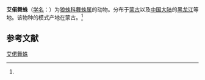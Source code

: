 {{Speciesbox
| name = 艾偌舞蛛
| status = 
| status_system = 
| image = 
| genus = Alopecosa
| species = eruditoides
| authority = (Schenkel, 1963)<ref name='id13760'>{{cite web| url =http://www.bioinfo.cn/db05/BjdwSpecies.php?action=view&id=13760| title =艾偌舞蛛| work =《中国动物物种编目数据库》| publisher =中国科学院微生物研究所| author =中国科学院动物研究所| accessdate =2009-04-28| deadurl =yes| archiveurl =https://web.archive.org/web/20160305004046/http://www.bioinfo.cn/db05/BjdwSpecies.php?action=view&id=13760| archivedate =2016-03-05}}</ref>
}}

'''艾偌舞蛛'''（[[学名|学名]]：{{lang|la|''Alopecosa eruditoides''}}）为[[狼蛛科|狼蛛科]][[舞蛛属|舞蛛属]]的动物。分布于[[蒙古|蒙古]]以及[[中国大陆|中国大陆]]的[[黑龙江|黑龙江]]等地。该物种的模式产地在蒙古。<ref name='id13760'/>

== 参考文献 ==
{{reflist}}

{{Wikispecies|Alopecosa eruditoides}}

[[Category:舞蛛属|艾偌舞蛛]]


{{蜘蛛小作品}}